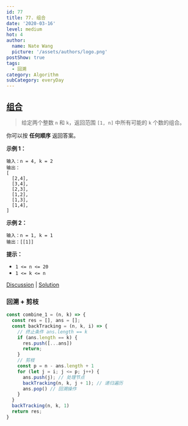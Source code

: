 ```yaml
---
id: 77
title: 77. 组合
date: '2020-03-16'
level: medium
hot: 4
author:
  name: Nate Wang
  picture: '/assets/authors/logo.png'
postShow: true
tags:
  - 回溯
category: Algorithm
subCategory: everyDay
---
```





## [组合](https://leetcode-cn.com/problems/combinations/description/)

> 给定两个整数 `n` 和 `k`，返回范围 `[1, n]` 中所有可能的 `k` 个数的组合。

你可以按 **任何顺序** 返回答案。

**示例 1：**

```
输入：n = 4, k = 2
输出：
[
  [2,4],
  [3,4],
  [2,3],
  [1,2],
  [1,3],
  [1,4],
]
```

**示例 2：**

```
输入：n = 1, k = 1
输出：[[1]]
```

**提示：**

- `1 <= n <= 20`
- `1 <= k <= n`


[Discussion](https://leetcode-cn.com/problems/combinations/comments/) | [Solution](https://leetcode-cn.com/problems/combinations/solution/)


### 回溯 + 剪枝


```js
const combine_1 = (n, k) => {
  const res = [], ans = [];
  const backTracking = (n, k, i) => {
    // 终止条件 ans.length == k
    if (ans.length == k) {
      res.push([...ans])
      return;
    }
    // 剪枝
    const p = n - ans.length + 1
    for (let j = i; j <= p; j++) {
      ans.push(j); // 处理节点
      backTracking(n, k, j + 1); // 递归遍历
      ans.pop() // 回溯操作
    }
  }
  backTracking(n, k, 1)
  return res;
}
```

